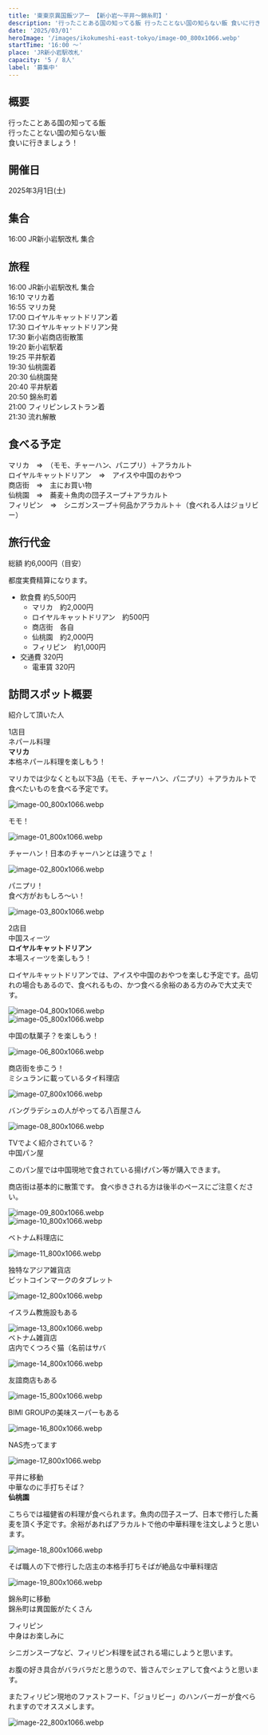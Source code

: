 ```yaml
---
title: '東東京異国飯ツアー 【新小岩～平井～錦糸町】'
description: '行ったことある国の知ってる飯 行ったことない国の知らない飯 食いに行きましょう！ '
date: '2025/03/01'
heroImage: '/images/ikokumeshi-east-tokyo/image-00_800x1066.webp'
startTime: '16:00 〜'
place: 'JR新小岩駅改札'
capacity: '5 / 8人'
label: '募集中'
---
```


## 概要

行ったことある国の知ってる飯  
行ったことない国の知らない飯  
食いに行きましょう！  

## 開催日

2025年3月1日(土)

## 集合

16:00 JR新小岩駅改札 集合

## 旅程

16:00 JR新小岩駅改札 集合  
16:10 マリカ着  
16:55 マリカ発  
17:00 ロイヤルキャットドリアン着  
17:30 ロイヤルキャットドリアン発  
17:30 新小岩商店街散策  
19:20 新小岩駅着  
19:25 平井駅着  
19:30 仙桃園着  
20:30 仙桃園発  
20:40 平井駅着  
20:50 錦糸町着  
21:00 フィリピンレストラン着  
21:30 流れ解散


## 食べる予定

マリカ　⇒　（モモ、チャーハン、パニプリ）＋アラカルト  
ロイヤルキャットドリアン　⇒　アイスや中国のおやつ  
商店街　⇒　主にお買い物  
仙桃園　⇒　蕎麦＋魚肉の団子スープ＋アラカルト  
フィリピン　⇒　シニガンスープ＋何品かアラカルト＋（食べれる人はジョリビー）


## 旅行代金

総額 約6,000円（目安）

都度実費精算になります。

- 飲食費 約5,500円
  - マリカ　約2,000円
  - ロイヤルキャットドリアン　約500円
  - 商店街　各自
  - 仙桃園　約2,000円
  - フィリピン　約1,000円
- 交通費 320円
  - 電車賃 320円


## 訪問スポット概要

紹介して頂いた人

<RichLink
  url="https://bunshun.jp/list/author/5c170867776561483a000000"
  imageUrl="/images/yamaya.png"
  title="山谷 剛史"
  subtitle="やまや たけし"
  description="1976年生まれ、東京都出身。2002年より中国やアジア地域のITやトレンドなどについて日本のIT系メディアを中心に執筆する。また企業向け中国調査レポートも行う。著書に『中国のインターネット史』（星海社）、『新しい中国人』（ソフトバンククリエイティブ）など。"
/>


1店目  
ネパール料理  
**マリカ**  
本格ネパール料理を楽しもう！

マリカでは少なくとも以下3品（モモ、チャーハン、パニプリ）＋アラカルトで食べたいものを食べる予定です。

![image-00_800x1066.webp](/images/ikokumeshi-east-tokyo/image-00_800x1066.webp)  

モモ！  

![image-01_800x1066.webp](/images/ikokumeshi-east-tokyo/image-01_800x1066.webp)  

チャーハン！日本のチャーハンとは違うでょ！  

![image-02_800x1066.webp](/images/ikokumeshi-east-tokyo/image-02_800x1066.webp)  

パニプリ！  
食べ方がおもしろ～い！  

![image-03_800x1066.webp](/images/ikokumeshi-east-tokyo/image-03_800x1066.webp)

2店目  
中国スィーツ  
**ロイヤルキャットドリアン**  
本場スィーツを楽しもう！  

ロイヤルキャットドリアンでは、アイスや中国のおやつを楽しむ予定です。品切れの場合もあるので、食べれるもの、かつ食べる余裕のある方のみで大丈夫です。

![image-04_800x1066.webp](/images/ikokumeshi-east-tokyo/image-04_800x1066.webp)  
![image-05_800x1066.webp](/images/ikokumeshi-east-tokyo/image-05_800x1066.webp)  

中国の駄菓子？を楽しもう！  

![image-06_800x1066.webp](/images/ikokumeshi-east-tokyo/image-06_800x1066.webp)  

商店街を歩こう！  
ミシュランに載っているタイ料理店  

![image-07_800x1066.webp](/images/ikokumeshi-east-tokyo/image-07_800x1066.webp)  

バングラデシュの人がやってる八百屋さん  

![image-08_800x1066.webp](/images/ikokumeshi-east-tokyo/image-08_800x1066.webp)  

TVでよく紹介されている？  
中国パン屋  

このパン屋では中国現地で食されている揚げパン等が購入できます。

商店街は基本的に散策です。
食べ歩きされる方は後半のペースにご注意ください。

![image-09_800x1066.webp](/images/ikokumeshi-east-tokyo/image-09_800x1066.webp)  
![image-10_800x1066.webp](/images/ikokumeshi-east-tokyo/image-10_800x1066.webp)  

ベトナム料理店に  

![image-11_800x1066.webp](/images/ikokumeshi-east-tokyo/image-11_800x1066.webp)  

独特なアジア雑貨店  
ビットコインマークのタブレット  

![image-12_800x1066.webp](/images/ikokumeshi-east-tokyo/image-12_800x1066.webp)  

イスラム教施設もある

![image-13_800x1066.webp](/images/ikokumeshi-east-tokyo/image-13_800x1066.webp)  
ベトナム雑貨店  
店内でくつろぐ猫（名前はサバ

![image-14_800x1066.webp](/images/ikokumeshi-east-tokyo/image-14_800x1066.webp)  

友誼商店もある

![image-15_800x1066.webp](/images/ikokumeshi-east-tokyo/image-15_800x1066.webp)

BIMI GROUPの美味スーパーもある

![image-16_800x1066.webp](/images/ikokumeshi-east-tokyo/image-16_800x1066.webp)

NAS売ってます

![image-17_800x1066.webp](/images/ikokumeshi-east-tokyo/image-17_800x1066.webp)  

平井に移動  
中華なのに手打ちそば？  
**仙桃園**  

こちらでは福健省の料理が食べられます。魚肉の団子スープ、日本で修行した蕎麦を頂く予定です。余裕があればアラカルトで他の中華料理を注文しようと思います。

![image-18_800x1066.webp](/images/ikokumeshi-east-tokyo/image-18_800x1066.webp)  

そば職人の下で修行した店主の本格手打ちそばが絶品な中華料理店  

![image-19_800x1066.webp](/images/ikokumeshi-east-tokyo/image-19_800x1066.webp)  

錦糸町に移動  
錦糸町は異国飯がたくさん  

フィリピン  
中身はお楽しみに

シニガンスープなど、フィリピン料理を試される場にしようと思います。

お腹の好き具合がバラバラだと思うので、皆さんでシェアして食べようと思います。

またフィリピン現地のファストフード、「ジョリビー」のハンバーガーが食べられますのでオススメします。


![image-22_800x1066.webp](/images/ikokumeshi-east-tokyo/image-22_800x1066.webp)  

